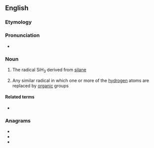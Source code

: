 ==English==

===Etymology===
{{confix|sil|yl|lang=en}}

===Pronunciation===
* {{IPA|ˈsaɪlɪl|lang=en}}

===Noun===
{{en-noun}}

# {{label|en|inorganic chemistry}} The radical SiH<sub>3</sub> derived from [[silane]]
# {{label|en|organic chemistry}} Any similar radical in which one or more of the [[hydrogen]] atoms are replaced by [[organic]] groups

====Related terms====
* {{l|en|silanyl}}

===Anagrams===
* {{l|en|silly}}
* {{l|en|slily}}
* {{l|en|yills}}